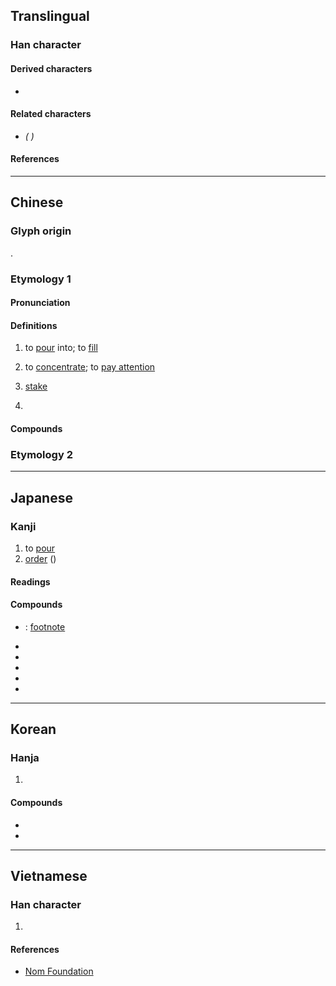 {{also|註}}
{{character info}}
==Translingual==
{{stroke order|strokes=8}}

===Han character===
{{Han char|rn=85|rad=水|as=05|sn=8|four=30114|canj=EYG|ids=⿰氵主}}
{{Han stroke|Japan<br>[[File:注 - U+06CE8 - KanjiVG stroke order.svg]] [[File:注 - U+06CE8 (VtLst) - KanjiVG stroke order.svg]]}}

====Derived characters====
* {{l|mul|[[𮊈]], [[𥦠]], [[霔]], [[乼]], [[㗟]]}}

====Related characters====
* {{l|mul|[[註]]}} ''({{w|Variant Chinese character|Variant}} {{w|Traditional Chinese characters|traditional form}})''

====References====
{{Han ref|kx=0618.050|dkj=17316|dj=1013.030|hdz=31592.010|uh=6CE8}}

----

==Chinese==

===Glyph origin===
{{Han etym}}
{{Han compound|水|主|ls=psc|c1=s|c2=p|t1=water}}.

===Etymology 1===
{{zh-forms}}
{{rfe|zh}}

====Pronunciation====
{{zh-pron
|m=zhù
|c=zyu3
|h=pfs=chu;gd=zu4
|md=cé̤ṳ
|mn=ml,jj,zp,tw:tù/ml,jj,zp,tw:chù
|mn_note=tù - vernacular (“stake; classifier”); chù - literary
|mn-t=du3/zu3
|mn-t_note=du3 - vernacular; zu3 - literary
|w=2tsr
|mc=y
|oc=y
|ma=y
|cat=v,n,cl
}}

====Definitions====
{{zh-hanzi}}

# to [[pour]] into; to [[fill]]
#: {{zh-x|注射|injection}}
#: {{zh-x|注入|to pour into}}
# to [[concentrate]]; to [[pay attention]]
#: {{zh-x|注視|to look attentively}}
#: {{zh-x|專注|to concentrate completely}}
#: {{zh-x|注意|to pay attention}}
# {{lb|zh|gambling}} [[stake]]
#: {{zh-x|賭注|stake}}
# {{zh-classifier|sums of money, business deals}}

====Compounds====
{{zh-der|轉注|孤注|引人注目|令人注目|下注|夾注|傾注|孤注一擲|夾注號|心神專注|大雨如注|儀注|天緣注定|中注模樣|全神貫注|備注|專注|孤辰合注|合注|小注|單注著|古今注|命中注定|加注|傾耳注目|出注|浥注|注塑|注文|注色|水經注|批注|懸河注水|押注|注解|灌注器|注射筒|注兒|懸河注火|注目|注明|挹彼注茲|旁注|挹彼注此|流注|眷注|注水|注射器|注慕|注射|挹注|皮下注射|標注|注意力|注音|注意|注音符號|注射劑|注子|灌注|注定|秤斤注兩|注銷|注重|注釋|注腳|注視|注目禮|注疏|注本|水注|穩吃三注|投注|靜脈注射|集注|腳注|起居注|箋注|關注|預防注射|附注|詮注|酒注子|豐注|這注|跗注|自注|貫注|肌肉注射|評注|血流如注|賭注|注資}}

===Etymology 2===
{{zh-see|註}}

----

==Japanese==

===Kanji===
{{ja-kanji|grade=3|rs=水05}}

# to [[pour]]
# [[order]] ({{m|ja|注文}})

====Readings====
{{ja-readings
|goon=す
|kanon=しゅ<しゆ
|kanyoon=ちゅう<ちゆう
|kun=そそ-ぐ
}}

====Compounds====
* {{ja-r|脚%注|きゃく%ちゅう}}: [[footnote]]
* {{ja-r|注%解|ちゅう%かい}}
* {{ja-r|注%釈|ちゅう%しゃく}}
* {{ja-r|注%文|ちゅう%もん}}
* {{ja-r|注%意|ちゅう%い}}
* {{ja-r|注%射|ちゅう%しゃ}}

----

==Korean==

===Hanja===
{{ko-hanja|붓다|부을|주}}

# {{hanja form of|주|[[pour]]}}

====Compounds====
* {{ko-l|주유|[[refueling]]|注油}}
* {{ko-l|주입|[[injection]]|注入}}

----

==Vietnamese==

===Han character===
{{vi-readings|rs=水05|reading=chú, chõ, giú, chua}}

# {{rfdef|vi|sort=水05}}

====References====
* [http://nomfoundation.org/common/nom_details.php?codepoint=6CE8 Nom Foundation]